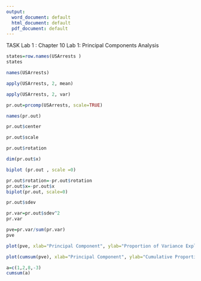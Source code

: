 ```yaml
---
output:
  word_document: default
  html_document: default
  pdf_document: default
---
```

TASK Lab 1 :
Chapter 10 Lab 1: Principal Components Analysis

```r
states=row.names(USArrests )
states  
```

```r
names(USArrests)
```

```r
apply(USArrests, 2, mean)

```

```r
apply(USArrests, 2, var)
```

```r
pr.out=prcomp(USArrests, scale=TRUE)
```


```r
names(pr.out)
```

```r
pr.out$center
```

```r
pr.out$scale
```

```r
pr.out$rotation
```

```r
dim(pr.out$x)
```

```r
biplot (pr.out , scale =0)
```

```r
pr.out$rotation=-pr.out$rotation
pr.out$x=-pr.out$x
biplot(pr.out, scale=0)
```

```r
pr.out$sdev
```

```r
pr.var=pr.out$sdev^2
pr.var
```

```r
pve=pr.var/sum(pr.var)
pve
```

```r
plot(pve, xlab="Principal Component", ylab="Proportion of Variance Explained", ylim=c(0,1),type='b')

```

```r
plot(cumsum(pve), xlab="Principal Component", ylab="Cumulative Proportion of Variance Explained", ylim=c(0,1),type='b')
```

```r
a=c(1,2,8,-3)
cumsum(a)
```




